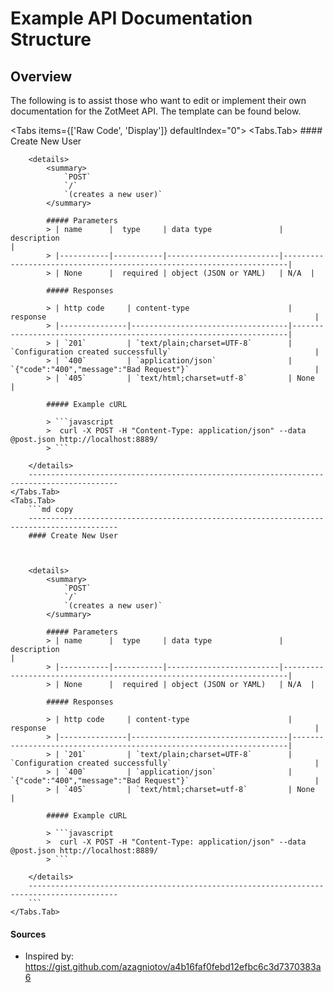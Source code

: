 
# Example API Documentation Structure

## Overview

The following is to assist those who want to edit or implement their own documentation for the ZotMeet API. The template can be found below.

<Tabs items={['Raw Code', 'Display']} defaultIndex="0">
    <Tabs.Tab>
        #### Create New User

        <details>
            <summary>
                `POST`
                `/`
                `(creates a new user)`
            </summary>

            ##### Parameters
            > | name      |  type     | data type               | description                                                           |
            > |-----------|-----------|-------------------------|-----------------------------------------------------------------------|
            > | None      |  required | object (JSON or YAML)   | N/A  |

            ##### Responses

            > | http code     | content-type                      | response                                                            |
            > |---------------|-----------------------------------|---------------------------------------------------------------------|
            > | `201`         | `text/plain;charset=UTF-8`        | `Configuration created successfully`                                |
            > | `400`         | `application/json`                | `{"code":"400","message":"Bad Request"}`                            |
            > | `405`         | `text/html;charset=utf-8`         | None                                                                |

            ##### Example cURL

            > ```javascript
            >  curl -X POST -H "Content-Type: application/json" --data @post.json http://localhost:8889/
            > ```

        </details>
        ------------------------------------------------------------------------------------------
    </Tabs.Tab>
    <Tabs.Tab>
        ```md copy
        ------------------------------------------------------------------------------------------
        #### Create New User



        <details>
            <summary>
                `POST`
                `/`
                `(creates a new user)`
            </summary>

            ##### Parameters
            > | name      |  type     | data type               | description                                                           |
            > |-----------|-----------|-------------------------|-----------------------------------------------------------------------|
            > | None      |  required | object (JSON or YAML)   | N/A  |

            ##### Responses

            > | http code     | content-type                      | response                                                            |
            > |---------------|-----------------------------------|---------------------------------------------------------------------|
            > | `201`         | `text/plain;charset=UTF-8`        | `Configuration created successfully`                                |
            > | `400`         | `application/json`                | `{"code":"400","message":"Bad Request"}`                            |
            > | `405`         | `text/html;charset=utf-8`         | None                                                                |

            ##### Example cURL

            > ```javascript
            >  curl -X POST -H "Content-Type: application/json" --data @post.json http://localhost:8889/
            > ```

        </details>
        ------------------------------------------------------------------------------------------
        ```
    </Tabs.Tab>

</Tabs>

#### Sources

- Inspired by: https://gist.github.com/azagniotov/a4b16faf0febd12efbc6c3d7370383a6

